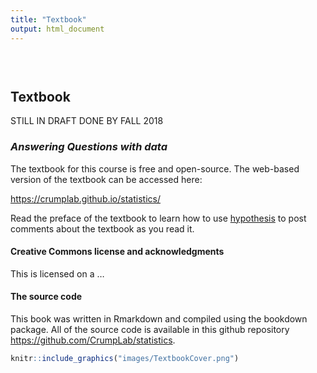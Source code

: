 ```yaml
---
title: "Textbook"
output: html_document
---
```


<style type="text/css">
.title {
  display: none;
}

#getting-started img {
  margin-right: 10px;
}

</style>

<div class="row" style="padding-top: 30px;">
<div class="col-sm-6">

# **Textbook**

STILL IN DRAFT DONE BY FALL 2018

### *Answering Questions with data* {style="padding-top: 0px;"}

The textbook for this course is free and open-source. The web-based version of the textbook can be accessed here:

<a class="page-link" href="https://crumplab.github.io/statistics/"><i class="fa fa-book" aria-hidden="true"></i> https://crumplab.github.io/statistics/</a>

Read the preface of the textbook to learn how to use [hypothesis](https://web.hypothes.is) to post comments about the textbook as you read it.

#### Creative Commons license and acknowledgments

This is licensed on a ...

#### The source code

This book was written in Rmarkdown and compiled using the bookdown package. All of the source code is available in this github repository [https://github.com/CrumpLab/statistics](https://github.com/CrumpLab/statistics).


</div>
<div class="col-sm-6">

<a href="https://crumplab.github.io/statistics/">
```r
knitr::include_graphics("images/TextbookCover.png")
```
</a>
</div>
</div>


